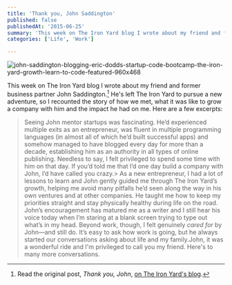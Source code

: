 ```yaml
---
title: 'Thank you, John Saddington'
published: false
publishedAt: '2015-06-25'
summary: 'This week on The Iron Yard blog I wrote about my friend and former business partner John Saddington.[^1] He's left The Iron Yard to pursue a new adventure, so I recounted the story of how we met, wh...'
categories: ['Life', 'Work']

---
```


<Image src="/images/blog/thank-you-john-saddington/1abbc-john-saddington-blogging-eric-dodds-startup-code-bootcamp-the-iron-yard-growth-learn-to-code-featured-960x468.jpg" alt="john-saddington-blogging-eric-dodds-startup-code-bootcamp-the-iron-yard-growth-learn-to-code-featured-960x468" width={800} height={600} />

This week on The Iron Yard blog I wrote about my friend and former business partner John Saddington.[^1] He's left The Iron Yard to pursue a new adventure, so I recounted the story of how we met, what it was like to grow a company with him and the impact he had on me. Here are a few excerpts:

> Seeing John mentor startups was fascinating. He’d experienced multiple exits as an entrepreneur, was fluent in multiple programming languages (in almost all of which he’d built successful apps) and somehow managed to have blogged every day for more than a decade, establishing him as an authority in all types of online publishing. Needless to say, I felt privileged to spend some time with him on that day. If you’d told me that I’d one day build a company with John, I’d have called you crazy.> As a new entrepreneur, I had a lot of lessons to learn and John gently guided me through The Iron Yard’s growth, helping me avoid many pitfalls he’d seen along the way in his own ventures and at other companies. He taught me how to keep my priorities straight and stay physically healthy during life on the road. John’s encouragement has matured me as a writer and I still hear his voice today when I’m staring at a blank screen trying to type out what’s in my head. Beyond work, though, I felt genuinely *cared for* by John—and still do. It’s easy to ask how work is going, but he always started our conversations asking about life and my family.John, it was a wonderful ride and I'm privileged to call you my friend. Here's to many more conversations.

[^1]: Read the original post, *Thank you, John*, [on The Iron Yard's blog](http://blog.theironyard.com/2015/06/25/thank-you-john-saddington/).
